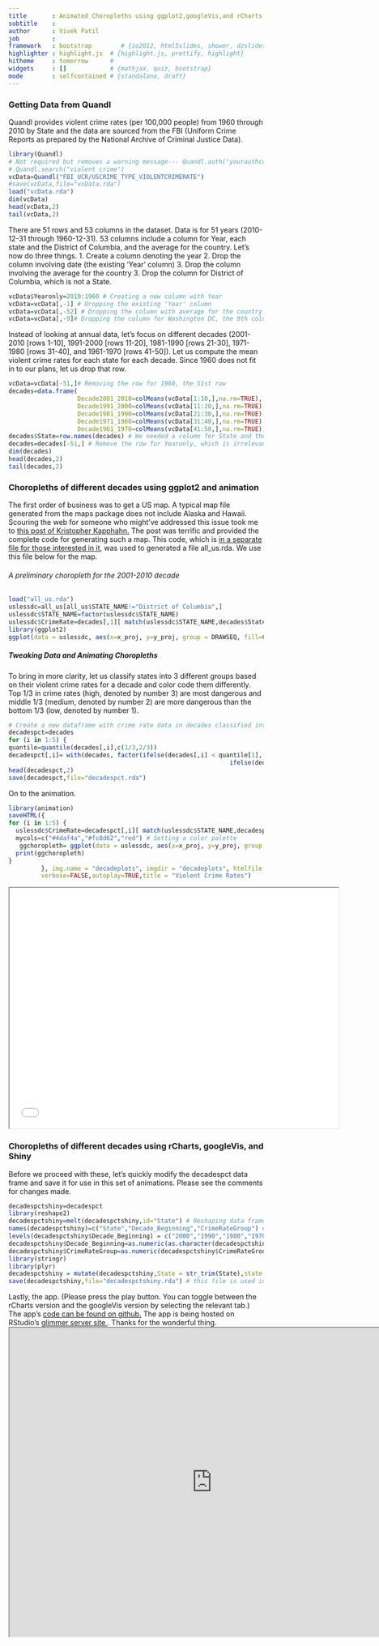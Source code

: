 ```yaml
---
title       : Animated Choropleths using ggplot2,googleVis,and rCharts
subtitle    : 
author      : Vivek Patil
job         : 
framework   : bootstrap        # {io2012, html5slides, shower, dzslides, ...}
highlighter : highlight.js  # {highlight.js, prettify, highlight}
hitheme     : tomorrow      # 
widgets     : []            # {mathjax, quiz, bootstrap}
mode        : selfcontained # {standalone, draft}
---
```

### Getting Data from Quandl

Quandl provides violent crime rates (per 100,000 people) from 1960 through 2010 by State and the data are sourced from the FBI (Uniform Crime Reports as prepared by the National Archive of Criminal Justice Data).

```r
library(Quandl)
# Not required but removes a warning message--- Quandl.auth("yourauthcode")  
# Quandl.search("violent crime")
vcData=Quandl("FBI_UCR/USCRIME_TYPE_VIOLENTCRIMERATE")
#save(vcData,file="vcData.rda")
load("vcData.rda")
dim(vcData)
head(vcData,2)
tail(vcData,2)
```
There are 51 rows and 53 columns in the dataset.  Data is for 51 years (2010-12-31 through 1960-12-31). 53 columns include a column for Year, each state  and the District of Columbia, and the average for the country.
Let's now do three things.
1. Create a column denoting the year 
2. Drop the column involving date (the existing 'Year' column)
3. Drop the column involving the average for the country
3. Drop the column for District of Columbia, which is not a State.


```r
vcData$Yearonly=2010:1960 # Creating a new column with Year
vcData=vcData[,-1] # Dropping the existing 'Year' column
vcData=vcData[,-52] # Dropping the column with average for the country
vcData=vcData[,-9]# Dropping the column for Washington DC, the 9th column
```
Instead of looking at annual data, let's focus on different decades (2001-2010 [rows 1-10], 1991-2000 [rows 11-20], 1981-1990 [rows 21-30], 1971-1980 [rows 31-40], and 1961-1970 [rows 41-50]). Let us compute the mean violent crime rates for each state for each decade. Since 1960 does not fit in to our plans, let us drop that row. 

```r
vcData=vcData[-51,]# Removing the row for 1960, the 51st row
decades=data.frame(
                   Decade2001_2010=colMeans(vcData[1:10,],na.rm=TRUE),
                   Decade1991_2000=colMeans(vcData[11:20,],na.rm=TRUE),
                   Decade1981_1990=colMeans(vcData[21:30,],na.rm=TRUE),
                   Decade1971_1980=colMeans(vcData[31:40,],na.rm=TRUE),
                   Decade1961_1970=colMeans(vcData[41:50,],na.rm=TRUE))
decades$State=row.names(decades) # We needed a column for State and the row names provided that
decades=decades[-51,] # Remove the row for Yearonly, which is irrelevant.
dim(decades)
head(decades,2)
tail(decades,2)
```
### Choropleths of different decades using ggplot2 and animation

The first order of business was to get a US map. A typical map file generated from the maps package does not include Alaska and Hawaii. Scouring the web for someone who might've addressed this issue took me to  <a href="http://loloflargenumbers.com/blog/#.Up5D6sSkpS4" target="_blank">this post of Kristopher Kapphahn.</a>  The post was terrific and provided the complete code for generating such a map. This code, which is <a href="github.com/patilv/choroplethanimation/AllUSShapeFile" target="_blank">in a separate file for those interested in it</a>, was used to generated a file all_us.rda. We use this file below for the map.

###### A preliminary choropleth for the 2001-2010 decade

```r
load("all_us.rda")
uslessdc=all_us[all_us$STATE_NAME!="District of Columbia",]
uslessdc$STATE_NAME=factor(uslessdc$STATE_NAME)
uslessdc$CrimeRate=decades[,1][ match(uslessdc$STATE_NAME,decades$State)]# bring value of decade to map data
library(ggplot2)
ggplot(data = uslessdc, aes(x=x_proj, y=y_proj, group = DRAWSEQ, fill=CrimeRate)) + geom_polygon(color = "black")+ggtitle(paste("Violent Crime Rate in", names(decades[1]))) +xlab("")+ ylab("")
```
##### Tweaking Data and Animating Choropleths
To bring in more clarity, let us classify states into 3 different groups based on their violent crime rates for a decade and color code them differently. Top 1/3 in crime rates (high, denoted by number 3) are most dangerous and middle 1/3 (medium,  denoted by number 2) are more dangerous than the bottom 1/3 (low, denoted by number 1). 

```r
# Create a new dataframe with crime rate data in decades classified into 3 levels of crime rate for States for a decade.
decadespct=decades
for (i in 1:5) {
quantile=quantile(decades[,i],c(1/3,2/3))
decadespct[,i]= with(decades, factor(ifelse(decades[,i] < quantile[1], "1", 
                                                             ifelse(decades[,i] < quantile[2], "2","3"))))}
head(decadespct,2)
save(decadespct,file="decadespct.rda")
```
On to the animation.


```r
library(animation)
saveHTML({
for (i in 1:5) {
  uslessdc$CrimeRate=decadespct[,i][ match(uslessdc$STATE_NAME,decadespct$State)]# bring value of decade to map data
  mycols=c("#4daf4a","#fc8d62","red") # Setting a color palette
   ggchoropleth= ggplot(data = uslessdc, aes(x=x_proj, y=y_proj, group = DRAWSEQ, fill=CrimeRate)) + geom_polygon(color = "black")+ ggtitle(paste("Violent Crime Rate in", names(decadespct[i]))) +xlab("")+ ylab("")+scale_fill_manual(values=mycols, labels=c("Low", "Medium", "High"))+theme(legend.position="top")
  print(ggchoropleth)
}
         }, img.name = "decadeplots", imgdir = "decadeplots", htmlfile = "decadeplots.html",outdir = getwd(),autobrowse = FALSE,ani.height=400,ani.width=600,
         verbose=FALSE,autoplay=TRUE,title = "Violent Crime Rates")
```
<iframe src="decadeplots.html" width=650 height=475> </iframe>

### Choropleths of different decades using rCharts, googleVis, and Shiny

Before we proceed with these, let's quickly modify the decadespct data frame and save it for use in this set of animations. Please see the comments for changes made.

```r
decadespctshiny=decadespct
library(reshape2)
decadespctshiny=melt(decadespctshiny,id="State") # Reshaping data frame
names(decadespctshiny)=c("State","Decade_Beginning","CrimeRateGroup") # Renaming variables
levels(decadespctshiny$Decade_Beginning) = c("2000","1990","1980","1970","1960") # For animation purposes, replaced decade names by these numbers (e.g., Decade2001_2010 is labeled as 2000, Decade1991_2000 is labeled as 1990, and so on. 
decadespctshiny$Decade_Beginning=as.numeric(as.character(decadespctshiny$Decade_Beginning)) # converting factor to numeric 
decadespctshiny$CrimeRateGroup=as.numeric(decadespctshiny$CrimeRateGroup) # Converting character to numeric
library(stringr)
library(plyr)
decadespctshiny = mutate(decadespctshiny,State = str_trim(State),state = state.abb[match(State, state.name)])# Adding a column of abbreviated state names - used in rCharts    
save(decadespctshiny,file="decadespctshiny.rda") # this file is used in the shiny app
```

Lastly, the app. (Please press the play button. You can toggle between the rCharts version and the googleVis version by selecting the relevant tab.) The app's <a href="https://github.com/patilv/choroplethanimation/tree/master/Crimerateshinyapp" target="_blank">code can be found on github.</a>  The app is being hosted on RStudio's <a href="http://glimmer.rstudio.com/vivekpatil/Crimerateshinyapp/" target="_blank">glimmer server site </a>. Thanks for the wonderful thing.
<iframe src="http://glimmer.rstudio.com/vivekpatil/Crimerateshinyapp/" width=800 height=610> </iframe>


